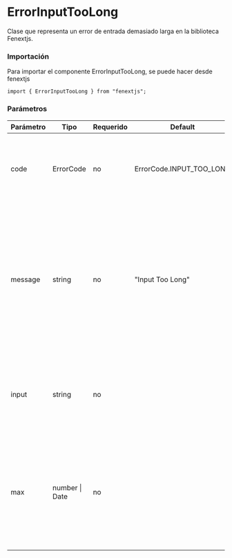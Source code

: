 # ErrorInputTooLong

Clase que representa un error de entrada demasiado larga en la biblioteca Fenextjs.

### Importación

Para importar el componente ErrorInputTooLong, se puede hacer desde fenextjs

```tsx copy
import { ErrorInputTooLong } from "fenextjs";
```

### Parámetros

| Parámetro | Tipo           | Requerido | Default                  | Descripcion                                                                                                                                                             |
| --------- | -------------- | --------- | ------------------------ | ----------------------------------------------------------------------------------------------------------------------------------------------------------------------- |
| code      | ErrorCode      | no        | ErrorCode.INPUT_TOO_LONG | Código de error específico que indica que la entrada es demasiado larga.                                                                                                |
| message   | string         | no        | "Input Too Long"         | Mensaje de error que describe la naturaleza del error cuando la entrada excede la longitud máxima permitida. Si se proporciona un valor máximo, el mensaje lo incluirá. |
| input     | string         | no        |                          | Texto opcional que proporciona información sobre la entrada que causó el error.                                                                                         |
| max       | number \| Date | no        |                          | Valor opcional que especifica la longitud máxima permitida para la entrada. El mensaje incluirá este valor si se proporciona.                                           |
